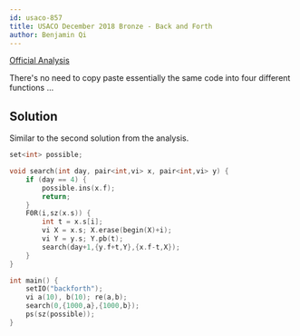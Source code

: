 ```yaml
---
id: usaco-857
title: USACO December 2018 Bronze - Back and Forth
author: Benjamin Qi
---
```


[Official Analysis](http://www.usaco.org/current/data/sol_backforth_bronze_dec18.html)

There's no need to copy paste essentially the same code into four different functions ...

## Solution

Similar to the second solution from the analysis.

```cpp
set<int> possible;

void search(int day, pair<int,vi> x, pair<int,vi> y) {
	if (day == 4) {
		possible.ins(x.f);
		return;
	}
	F0R(i,sz(x.s)) {
		int t = x.s[i];
		vi X = x.s; X.erase(begin(X)+i);
		vi Y = y.s; Y.pb(t);
		search(day+1,{y.f+t,Y},{x.f-t,X});
	}
}

int main() {
	setIO("backforth");
	vi a(10), b(10); re(a,b);
	search(0,{1000,a},{1000,b});
	ps(sz(possible));
}
```
